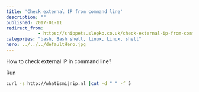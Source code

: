 ```yaml
---
title: 'Check external IP from command line'
description: ""
published: 2017-01-11
redirect_from:
            - https://snippets.slepko.co.uk/check-external-ip-from-command-line/
categories: "bash, Bash shell, linux, Linux, shell"
hero: ../../../defaultHero.jpg
---
```

How to check external IP in command line?

Run

```bash
curl -s http://whatismijnip.nl |cut -d " " -f 5
```
